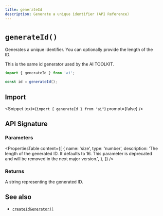 ```yaml
---
title: generateId
description: Generate a unique identifier (API Reference)
---
```


# `generateId()`

Generates a unique identifier. You can optionally provide the length of the ID.

This is the same id generator used by the AI TOOLKIT.

```ts
import { generateId } from 'ai';

const id = generateId();
```

## Import

<Snippet text={`import { generateId } from "ai"`} prompt={false} />

## API Signature

### Parameters

<PropertiesTable
  content={[
    {
      name: 'size',
      type: 'number',
      description:
        'The length of the generated ID. It defaults to 16. This parameter is deprecated and will be removed in the next major version.',
    },
  ]}
/>

### Returns

A string representing the generated ID.

## See also

- [`createIdGenerator()`](/docs/reference/ai-toolkit-core/create-id-generator)
